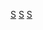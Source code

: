 {{noteTA|1=zh-hans:声呐; zh-hant:聲納;}}
{{catmore}}
{{Commonscat|Sonar}}

[[Category:超声波|S]]
[[Category:導航設備|S]]
[[Category:军事装备|S]]